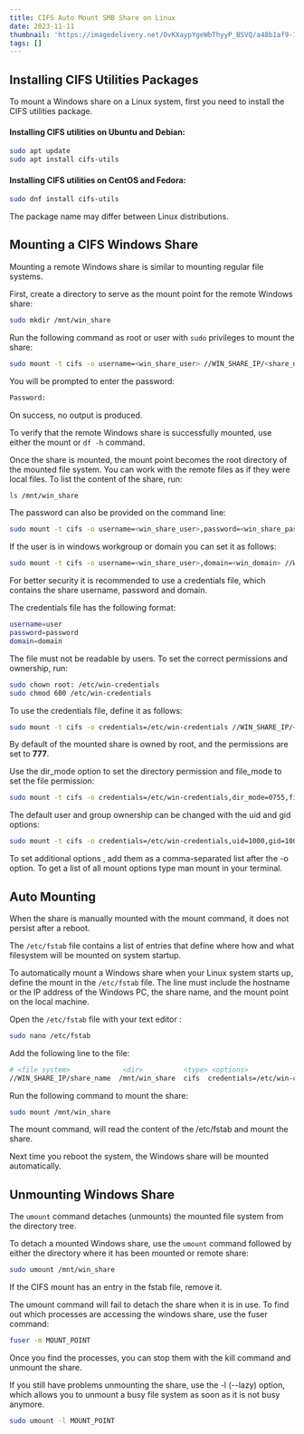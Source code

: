 ```yaml
---
title: CIFS Auto Mount SMB Share on Linux
date: 2023-11-11
thumbnail: 'https://imagedelivery.net/OvKXaypYgeWbThyyP_BSVQ/a48b1af9-1d31-452b-f6cf-c43b59feac00/article'
tags: []
---
```


## Installing CIFS Utilities Packages
To mount a Windows share on a Linux system, first you need to install the CIFS utilities package.

#### Installing CIFS utilities on Ubuntu and Debian:

```bash {linenos=true}
sudo apt update
sudo apt install cifs-utils
```
#### Installing CIFS utilities on CentOS and Fedora:
```bash {linenos=true}
sudo dnf install cifs-utils
```
The package name may differ between Linux distributions.
## Mounting a CIFS Windows Share
Mounting a remote Windows share is similar to mounting regular file systems.

First, create a directory to serve as the mount point for the remote Windows share:
```bash {linenos=true}
sudo mkdir /mnt/win_share
```
Run the following command as root or user with `sudo` privileges to mount the share:
```bash {linenos=true}
sudo mount -t cifs -o username=<win_share_user> //WIN_SHARE_IP/<share_name> /mnt/win_share
```
You will be prompted to enter the password:
``` bash {linenos=false}
Password:
```
On success, no output is produced.

To verify that the remote Windows share is successfully mounted, use either the mount or `df -h` command.

Once the share is mounted, the mount point becomes the root directory of the mounted file system. You can work with the remote files as if they were local files. To list the content of the share, run:
```bash {linenos=false}
ls /mnt/win_share
```
The password can also be provided on the command line:
```bash {linenos=false}
sudo mount -t cifs -o username=<win_share_user>,password=<win_share_password> //WIN_SHARE_IP/<share_name> /mnt/win_share
```
If the user is in windows workgroup or domain you can set it as follows:
```bash {linenos=false}
sudo mount -t cifs -o username=<win_share_user>,domain=<win_domain> //WIN_SHARE_IP/<share_name> /mnt/win_share
```
For better security it is recommended to use a credentials file, which contains the share username, password and domain.

The credentials file has the following format:
```bash {title="/etc/win-credentials"}
username=user
password=password
domain=domain
```
The file must not be readable by users. To set the correct permissions and ownership, run:
```bash {linenos=false}
sudo chown root: /etc/win-credentials
sudo chmod 600 /etc/win-credentials
```
To use the credentials file, define it as follows:
```bash {linenos=false}
sudo mount -t cifs -o credentials=/etc/win-credentials //WIN_SHARE_IP/<share_name> /mnt/win_share
```
By default of the mounted share is owned by root, and the permissions are set to **777**.

Use the dir_mode option to set the directory permission and file_mode to set the file permission:
```bash {linenos=false}
sudo mount -t cifs -o credentials=/etc/win-credentials,dir_mode=0755,file_mode=0755 //WIN_SHARE_IP/<share_name> /mnt/win_share
```
The default user and group ownership can be changed with the uid and gid options:
```bash {linenos=false}
sudo mount -t cifs -o credentials=/etc/win-credentials,uid=1000,gid=1000,dir_mode=0755,file_mode=0755 //WIN_SHARE_IP/<share_name> /mnt/win_share
```
To set additional options , add them as a comma-separated list after the -o option. To get a list of all mount options type man mount in your terminal.

## Auto Mounting
When the share is manually mounted with the mount command, it does not persist after a reboot.

The `/etc/fstab` file contains a list of entries that define where how and what filesystem will be mounted on system startup.

To automatically mount a Windows share when your Linux system starts up, define the mount in the `/etc/fstab` file. The line must include the hostname or the IP address of the Windows PC, the share name, and the mount point on the local machine.

Open the `/etc/fstab` file with your text editor :
```bash {linenos=false}
sudo nano /etc/fstab
```

Add the following line to the file:
```bash {linenos=false title="/etc/fstab"}
# <file system>             <dir>          <type> <options>                                                   <dump>  <pass>
//WIN_SHARE_IP/share_name  /mnt/win_share  cifs  credentials=/etc/win-credentials,file_mode=0755,dir_mode=0755 0       0
```
Run the following command to mount the share:
```bash {linenos=false}
sudo mount /mnt/win_share
```

The mount command, will read the content of the /etc/fstab and mount the share.

Next time you reboot the system, the Windows share will be mounted automatically.

## Unmounting Windows Share
The `umount` command detaches (unmounts) the mounted file system from the directory tree.

To detach a mounted Windows share, use the `umount` command followed by either the directory where it has been mounted or remote share:
```bash {linenos=false}
sudo umount /mnt/win_share
```

If the CIFS mount has an entry in the fstab file, remove it.

The umount command will fail to detach the share when it is in use. To find out which processes are accessing the windows share, use the fuser command:
```bash {linenos=false}
fuser -m MOUNT_POINT
```

Once you find the processes, you can stop them with the kill command and unmount the share.

If you still have problems unmounting the share, use the -l (--lazy) option, which allows you to unmount a busy file system as soon as it is not busy anymore.
```bash {linenos=false}
sudo umount -l MOUNT_POINT
```
